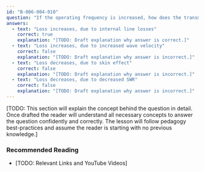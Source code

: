 ```yaml
---
id: "B-006-004-010"
question: "If the operating frequency is increased, how does the transmission line loss change?"
answers:
  - text: "Loss increases, due to internal line losses"
    correct: true
    explanation: "[TODO: Draft explanation why answer is correct.]"
  - text: "Loss increases, due to increased wave velocity"
    correct: false
    explanation: "[TODO: Draft explanation why answer is incorrect.]"
  - text: "Loss decreases, due to skin effect"
    correct: false
    explanation: "[TODO: Draft explanation why answer is incorrect.]"
  - text: "Loss decreases, due to decreased SWR"
    correct: false
    explanation: "[TODO: Draft explanation why answer is incorrect.]"
---
```


[TODO: This section will explain the concept behind the question in detail. Once drafted the reader will understand all necessary concepts to answer the question confidently and correctly. The lesson will follow pedagogy best-practices and assume the reader is starting with no previous knowledge.]

### Recommended Reading

- [TODO: Relevant Links and YouTube Videos]
